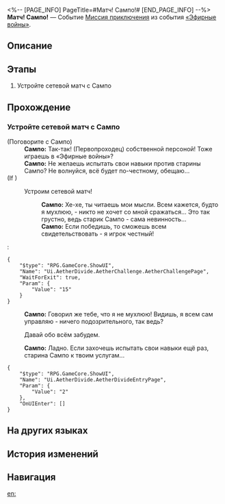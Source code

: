 <%-- [PAGE_INFO]
PageTitle=#Матч! Сампо!#
[END_PAGE_INFO] --%>
{{Дополнить|Диалоги.}}
{{Миссия Инфобокс
|id              = 8014135
|Название        = 
|Изображение     = Миссия Матч! Сампо!.png
|Тип             = Миссия приключения
|Событие         = «Эфирные войны»
|Глава           = 
|Условия         = 
* Завершена [[Миссия приключения]] «[[Матч! Арлан!]]»
* Завершена [[Миссия приключения]] «[[Матч! Аста!]]»
* Завершена [[Миссия приключения]] «[[Матч! Дитин!]]»
* Завершена [[Миссия приключения]] «[[Матч! Яньцин!]]»
|Персонажи       = Первопроходец; Сампо
|СтартЛокация    = [[Ярило-VI]] — [[Старый испытательный полигон]]
|Мир             = Ярило-VI
|Предыдущая      = Матч! Яньцин!
|Следующая       = 
|Награды         = 
}}
'''Матч! Сампо!''' — Событие [[Миссия приключения]] из события [[«Эфирные войны»]].

==Описание==
{{Описание|<!--официальное описание из Перекрёстка судеб-->}}

==Этапы==
# Устройте сетевой матч с Сампо

==Прохождение==
{{Дополнить}}
===Устройте сетевой матч с Сампо===
{{Описание миссии|тип=Миссия приключения|локация=Старый испытательный полигон|Основная игровая механика «Эфирных войн» - матчи. Бросьте вызов разным игрокам и покажите свою истинную силу!}}
{{Диалог Начало}}

;(Поговорите с Сампо)
:'''Сампо:''' Так-так! (Первопроходец) собственной персоной! Тоже играешь в «Эфирные войны»?
:'''Сампо:''' Не желаешь испытать свои навыки против старины Сампо? Не волнуйся, всё будет по-честному, обещаю...
;(If )
:{{Диалог|undefined}} Устроим сетевой матч!
::'''Сампо:''' Хе-хе, ты читаешь мои мысли. Всем кажется, будто я мухлюю, - никто не хочет со мной сражаться... Это так грустно, ведь старик Сампо - сама невинность...
::'''Сампо:''' Если победишь, то сможешь всем свидетельствовать - я игрок честный!
:<pre>{
	"$type": "RPG.GameCore.ShowUI",
	"Name": "Ui.AetherDivide.AetherChallenge.AetherChallengePage",
	"WaitForExit": true,
	"Param": {
		"Value": "15"
	}
}</pre>
:'''Сампо:''' Говорил же тебе, что я не мухлюю! Видишь, я всем сам управляю - ничего подозрительного, так ведь?
:{{Диалог|Стрелка}} Давай обо всём забудем.
:'''Сампо:''' Ладно. Если захочешь испытать свои навыки ещё раз, старина Сампо к твоим услугам...
<pre>{
	"$type": "RPG.GameCore.ShowUI",
	"Name": "Ui.AetherDivide.AetherDivideEntryPage",
	"Param": {
		"Value": "2"
	},
	"OnUIEnter": []
}</pre>
{{Диалог Конец}}

==На других языках==
{{На других языках
|en   = Hyperlink Match, Sampo!
|zhs  = 超链接对决！桑博
|zht  = 超連結對決！桑博
|ja   = ハイパーリンクバトル！サンポ
|ko   = 하이퍼링크 대결! 삼포
|es   = Enfrentamiento de hipervínculos: Sampo
|fr   = Combat hyperlink&nbsp;: Sampo&nbsp;!
|ru   = Матч! Сампо!
|th   = ประลองไฮเปอร์ลิงก์กับ Sampo!
|vi   = Quyết Đấu Siêu Liên Kết! Sampo
|de   = Hyperlinkmatch, Sampo!
|id   = Duel Hyperlink, Sampo!
|pt   = Batalha de Hyperlink, Sampo!
}}

==История изменений==
{{История изменений|3.5}}

==Навигация==
{{Миссия приключения Навбокс|Глава }}

[[en:]]
